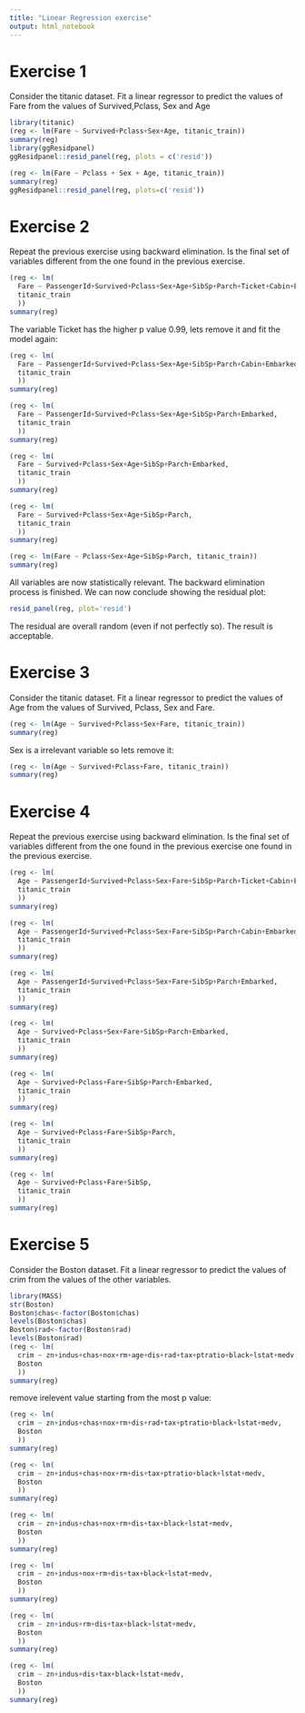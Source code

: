 ```yaml
---
title: "Linear Regression exercise"
output: html_notebook
---
```


# Exercise 1

Consider the titanic dataset. Fit a linear regressor to predict the values of 
Fare from the values of Survived,Pclass, Sex and Age

```r
library(titanic)
(reg <- lm(Fare ~ Survived+Pclass+Sex+Age, titanic_train))
summary(reg)
library(ggResidpanel)
ggResidpanel::resid_panel(reg, plots = c('resid'))

(reg <- lm(Fare ~ Pclass + Sex + Age, titanic_train))
summary(reg)
ggResidpanel::resid_panel(reg, plots=c('resid'))
```

# Exercise 2
Repeat the previous exercise using backward elimination. Is the final set of variables different from the one found in the previous exercise.
```r
(reg <- lm(
  Fare ~ PassengerId+Survived+Pclass+Sex+Age+SibSp+Parch+Ticket+Cabin+Embarked, 
  titanic_train
  ))
summary(reg)
```
The variable Ticket has the higher p value 0.99, lets remove it and fit the 
model again:
```r
(reg <- lm(
  Fare ~ PassengerId+Survived+Pclass+Sex+Age+SibSp+Parch+Cabin+Embarked, 
  titanic_train
  ))
summary(reg)

```
```r
(reg <- lm(
  Fare ~ PassengerId+Survived+Pclass+Sex+Age+SibSp+Parch+Embarked, 
  titanic_train
  ))
summary(reg)
```
```r
(reg <- lm(
  Fare ~ Survived+Pclass+Sex+Age+SibSp+Parch+Embarked, 
  titanic_train
  ))
summary(reg)
```
```r
(reg <- lm(
  Fare ~ Survived+Pclass+Sex+Age+SibSp+Parch, 
  titanic_train
  ))
summary(reg)
```
```r
(reg <- lm(Fare ~ Pclass+Sex+Age+SibSp+Parch, titanic_train))
summary(reg)
```
All variables are now statistically relevant. The backward elimination process 
is finished. We can now conclude showing the residual plot:
```r
resid_panel(reg, plot='resid')
```
The residual are overall random (even if not perfectly so). The result is 
acceptable.

# Exercise 3
Consider the titanic dataset. Fit a linear regressor to predict the values of 
Age from the values of Survived, Pclass, Sex and Fare.
```r
(reg <- lm(Age ~ Survived+Pclass+Sex+Fare, titanic_train))
summary(reg)
```
Sex is a irrelevant variable so lets remove it:
```r
(reg <- lm(Age ~ Survived+Pclass+Fare, titanic_train))
summary(reg)
```

# Exercise 4
Repeat the previous exercise using backward elimination. Is the final set of 
variables different from the one found in the previous exercise
one found in the previous exercise.
```r
(reg <- lm(
  Age ~ PassengerId+Survived+Pclass+Sex+Fare+SibSp+Parch+Ticket+Cabin+Embarked, 
  titanic_train
  ))
summary(reg)
```
```r
(reg <- lm(
  Age ~ PassengerId+Survived+Pclass+Sex+Fare+SibSp+Parch+Cabin+Embarked, 
  titanic_train
  ))
summary(reg)
```
```r
(reg <- lm(
  Age ~ PassengerId+Survived+Pclass+Sex+Fare+SibSp+Parch+Embarked, 
  titanic_train
  ))
summary(reg)
```
```r
(reg <- lm(
  Age ~ Survived+Pclass+Sex+Fare+SibSp+Parch+Embarked, 
  titanic_train
  ))
summary(reg)
```
```r
(reg <- lm(
  Age ~ Survived+Pclass+Fare+SibSp+Parch+Embarked, 
  titanic_train
  ))
summary(reg)
```
```r
(reg <- lm(
  Age ~ Survived+Pclass+Fare+SibSp+Parch, 
  titanic_train
  ))
summary(reg)
```
```r
(reg <- lm(
  Age ~ Survived+Pclass+Fare+SibSp, 
  titanic_train
  ))
summary(reg)
```

# Exercise 5
Consider the Boston dataset. Fit a linear regressor to predict the values of 
crim from the values of the other variables.
```r
library(MASS)
str(Boston)
Boston$chas<-factor(Boston$chas)
levels(Boston$chas)
Boston$rad<-factor(Boston$rad)
levels(Boston$rad)
(reg <- lm(
  crim ~ zn+indus+chas+nox+rm+age+dis+rad+tax+ptratio+black+lstat+medv, 
  Boston
  ))
summary(reg)
```
remove irelevent value starting from the most p value:
```r
(reg <- lm(
  crim ~ zn+indus+chas+nox+rm+dis+rad+tax+ptratio+black+lstat+medv, 
  Boston
  ))
summary(reg)
```
```r
(reg <- lm(
  crim ~ zn+indus+chas+nox+rm+dis+tax+ptratio+black+lstat+medv, 
  Boston
  ))
summary(reg)
```
```r
(reg <- lm(
  crim ~ zn+indus+chas+nox+rm+dis+tax+black+lstat+medv, 
  Boston
  ))
summary(reg)
```
```r
(reg <- lm(
  crim ~ zn+indus+nox+rm+dis+tax+black+lstat+medv, 
  Boston
  ))
summary(reg)
```
```r
(reg <- lm(
  crim ~ zn+indus+rm+dis+tax+black+lstat+medv, 
  Boston
  ))
summary(reg)
```
```r
(reg <- lm(
  crim ~ zn+indus+dis+tax+black+lstat+medv, 
  Boston
  ))
summary(reg)
```


